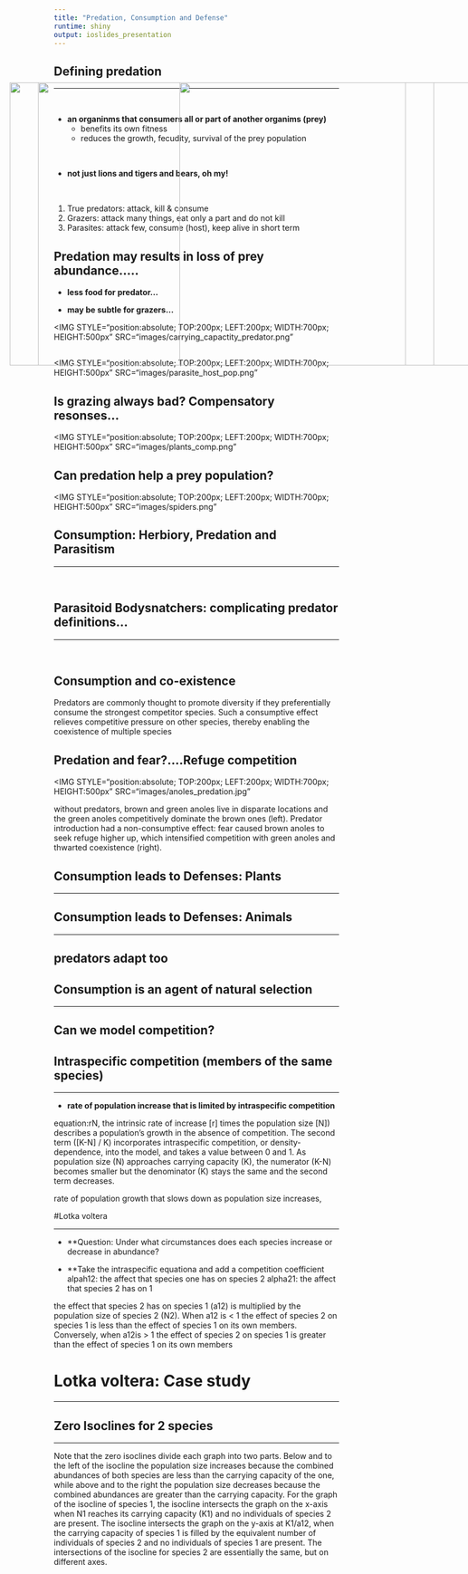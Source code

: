 ```yaml
---
title: "Predation, Consumption and Defense"
runtime: shiny
output: ioslides_presentation
---
```


## Defining predation
<hr>
<br/>

* **an organinms that consumers all or part of another organims (prey)**
    + benefits its own fitness
    + reduces the growth, fecudity, survival of the prey population

<br/>

* **not just lions and tigers and bears, oh my!**

<br/>

1. True predators: attack, kill & consume
2. Grazers: attack many things, eat only a part and do not kill
3. Parasites: attack few, consume (host), keep alive in short term

<IMG STYLE="position:absolute; TOP:200px; LEFT:450px; WIDTH:700px; HEIGHT:500px" SRC="images/polarbear_eats.jpg">

## Predation may results in loss of prey abundance.....
* **less food for predator...**

* **may be subtle for grazers...**


<IMG STYLE="position:absolute; TOP:200px; LEFT:200px; WIDTH:700px; HEIGHT:500px" SRC="images/carrying_capactity_predator.png"

## 
<IMG STYLE="position:absolute; TOP:200px; LEFT:200px; WIDTH:700px; HEIGHT:500px" SRC="images/parasite_host_pop.png"

## Is grazing always bad? Compensatory resonses...

<IMG STYLE="position:absolute; TOP:200px; LEFT:200px; WIDTH:700px; HEIGHT:500px" SRC="images/plants_comp.png"

## Can predation help a prey population?
<IMG STYLE="position:absolute; TOP:200px; LEFT:200px; WIDTH:700px; HEIGHT:500px" SRC="images/spiders.png"


## Consumption: Herbiory, Predation and Parasitism
<hr>
<br/>

## Parasitoid Bodysnatchers: complicating predator definitions...
<hr>
<br/>

<IMG STYLE="position:absolute; TOP:200px; LEFT:150px; WIDTH:700px; HEIGHT:500px" SRC="images/parasitoid1.jpg">

<IMG STYLE="position:absolute; TOP:200px; LEFT:450px; WIDTH:700px; HEIGHT:500px" SRC="images/parasitoid_lifecyle.jpeg">

## Consumption and co-existence

Predators are commonly thought to promote diversity if they preferentially consume the strongest competitor species. Such a consumptive effect relieves competitive pressure on other species, thereby enabling the coexistence of multiple species

## Predation and fear?....Refuge competition

<IMG STYLE="position:absolute; TOP:200px; LEFT:200px; WIDTH:700px; HEIGHT:500px" SRC="images/anoles_predation.jpg"

without predators, brown and green anoles live in disparate locations and the green anoles competitively dominate the brown ones (left). Predator introduction had a non-consumptive effect: fear caused brown anoles to seek refuge higher up, which intensified competition with green anoles and thwarted coexistence (right).


## Consumption leads to Defenses: Plants
<hr>
<IMG STYLE="position:absolute; TOP:200px; LEFT:200px; WIDTH:700px; HEIGHT:500px" SRC="images/plant_defense.jpg">

## Consumption leads to Defenses: Animals
<hr>
<IMG STYLE="position:absolute; TOP:200px; LEFT:200px; WIDTH:700px; HEIGHT:500px" SRC="images/newt.jpg">

## predators adapt too

## Consumption is an agent of natural selection
<hr>


## Can we model competition?


## Intraspecific competition (members of the same species)
<hr>

* **rate of population increase that is limited by intraspecific competition **

equation:rN, the intrinsic rate of increase [r] times the population size [N]) describes a population's growth in the absence of competition. The second term ([K-N] / K) incorporates intraspecific competition, or density-dependence, into the model, and takes a value between 0 and 1. As population size (N) approaches carrying capacity (K), the numerator (K-N) becomes smaller but the denominator (K) stays the same and the second term decreases. 

rate of population growth that slows down as population size increases,

#Lotka voltera
<hr>

<IMG STYLE="position:absolute; TOP:200px; LEFT:200px; WIDTH:700px; HEIGHT:500px" SRC="images/lotka.png">

* **Question: Under what circumstances does each species increase or decrease in abundance?

* **Take the intraspecific equationa and add a competition coefficient
alpah12: the affect that species one has on species 2
alpha21: the affect that species 2 has on 1

the effect that species 2 has on species 1 (a12) is multiplied by the population size of species 2 (N2). When a12 is < 1 the effect of species 2 on species 1 is less than the effect of species 1 on its own members. Conversely, when a12is > 1 the effect of species 2 on species 1 is greater than the effect of species 1 on its own members

# Lotka voltera: Case study
<hr>

<IMG STYLE="position:absolute; TOP:200px; LEFT:200px; WIDTH:700px; HEIGHT:500px" SRC="images/hare_lynx.png">

## Zero Isoclines for 2 species
<hr>

Note that the zero isoclines divide each graph into two parts. Below and to the left of the isocline the population size increases because the combined abundances of both species are less than the carrying capacity of the one, while above and to the right the population size decreases because the combined abundances are greater than the carrying capacity. For the graph of the isocline of species 1, the isocline intersects the graph on the x-axis when N1 reaches its carrying capacity (K1) and no individuals of species 2 are present. The isocline intersects the graph on the y-axis at K1/a12, when the carrying capacity of species 1 is filled by the equivalent number of individuals of species 2 and no individuals of species 1 are present. The intersections of the isocline for species 2 are essentially the same, but on different axes.



